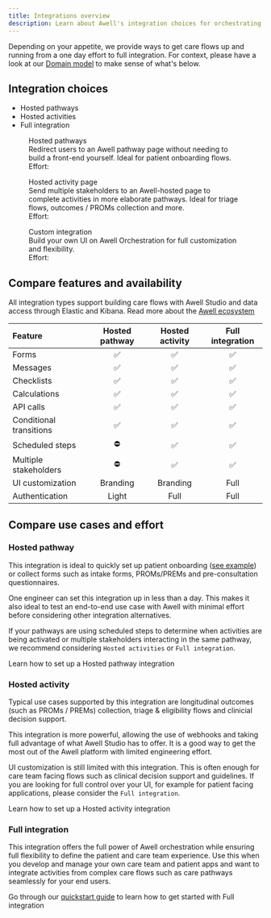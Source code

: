 ```yaml
---
title: Integrations overview
description: Learn about Awell's integration choices for orchestrating care flows
---
```


Depending on your appetite, we provide ways to get care flows up and running from a one day effort to full integration. For context, please have a look at our [Domain model](/awell-orchestration/docs/getting-started/domain-model) to make sense of what's below.

## Integration choices

- Hosted pathways
- Hosted activities
- Full integration

<div className="grid grid-cols-3 gap-3">
  <figure className="flex flex-col justify-start">
    <img
      src="https://res.cloudinary.com/da7x4rzl4/image/upload/v1651756063/Developer%20portal/628df8e945c036bc4dc479bf_Home_Visual-p-1080.png"
      alt=""
      className="w-fumm sm:w-11/12 "
      style={{display: 'none'}}
    />
    <figcaption className="dark:text-slate-400 pt-1">
      <div className="font-semibold dark:text-sky-400">Hosted pathways</div>
      <span className="pt-3">
        Redirect users to an Awell pathway page without needing to build a front-end yourself. Ideal for patient onboarding flows. 
      </span>
      <div className="pt-3"> Effort: </div>
      <div className="flex pt-1">
        <div style={{height: '9px', width: '9px',marginRight: '6px', borderRadius: '50%', background: '#37bcf8' }}></div>
        <div style={{height: '9px', width: '9px',marginRight: '6px', borderRadius: '50%', background: '#ccc' }}></div>
        <div style={{height: '9px', width: '9px', marginRight: '6px',borderRadius: '50%', background: '#ccc' }}></div>
        <div style={{height: '9px', width: '9px', marginRight: '6px',borderRadius: '50%', background: '#ccc' }}></div>
        <div style={{height: '9px', width: '9px', marginRight: '6px',borderRadius: '50%', background: '#ccc' }}></div>
        </div>
    </figcaption>
  </figure>
  <figure className="flex flex-col justify-start ">
    <img
      src="https://res.cloudinary.com/da7x4rzl4/image/upload/v1651756063/Developer%20portal/628df8e945c036bc4dc479bf_Home_Visual-p-1080.png"
      alt=""
      className="w-fumm sm:w-11/12 "
      style={{display: 'none'}}
    />
    <figcaption className="dark:text-slate-400 pt-1">
      <div className="font-semibold dark:text-sky-400">Hosted activity page</div>
      <span className="pt-3">
        Send multiple stakeholders to an Awell-hosted page to complete activities in more elaborate pathways. Ideal for triage flows, outcomes / PROMs collection and more.
      </span>
        <div className="pt-3"> Effort: </div>
        <div className="flex pt-1">
          <div style={{height: '9px', width: '9px',marginRight: '6px', borderRadius: '50%', background: '#37bcf8' }}></div>
          <div style={{height: '9px', width: '9px',marginRight: '6px', borderRadius: '50%', background: '#37bcf8' }}></div>
          <div style={{height: '9px', width: '9px', marginRight: '6px',borderRadius: '50%', background: '#ccc' }}></div>
          <div style={{height: '9px', width: '9px', marginRight: '6px',borderRadius: '50%', background: '#ccc' }}></div>
          <div style={{height: '9px', width: '9px', marginRight: '6px',borderRadius: '50%', background: '#ccc' }}></div>
        </div>
    </figcaption>
  </figure>
  <figure className="flex flex-col justify-start">
    <img
      src="https://res.cloudinary.com/da7x4rzl4/image/upload/v1651756063/Developer%20portal/628df8e945c036bc4dc479bf_Home_Visual-p-1080.png"
      alt=""
      className="w-fumm sm:w-11/12"
      style={{display: 'none'}}
    />
    <figcaption className="dark:text-slate-400 pt-1">
      <div className="font-semibold dark:text-sky-400">Custom integration</div>
      <span className="pt-3">Build your own UI on Awell Orchestration for full customization and flexibility.</span>
      <div className="pt-3"> Effort: </div>
      <div className="flex pt-1">
        <div style={{height: '9px', width: '9px',marginRight: '6px', borderRadius: '50%', background: '#37bcf8' }}></div>
        <div style={{height: '9px', width: '9px',marginRight: '6px', borderRadius: '50%', background: '#37bcf8' }}></div>
        <div style={{height: '9px', width: '9px', marginRight: '6px',borderRadius: '50%', background: '#37bcf8' }}></div>
        <div style={{height: '9px', width: '9px', marginRight: '6px',borderRadius: '50%', background: '#ccc' }}></div>
        <div style={{height: '9px', width: '9px', marginRight: '6px',borderRadius: '50%', background: '#ccc' }}></div>
      </div>
    </figcaption>
  </figure>
</div>


## Compare features and availability

All integration types support building care flows with Awell Studio and data access through Elastic and Kibana. Read more about the [Awell ecosystem](/awell-orchestration/docs/getting-started/awell-ecosystem)

<div className="table-wrapper">
  <table>
    <thead>
      <tr>
        <th align="left">Feature</th>
        <th align="center">Hosted pathway</th>
        <th align="center">Hosted activity</th>
        <th align="center">Full integration</th>
      </tr>
    </thead>
    <tbody>
      <tr>
        <td align="left">Forms</td>
        <td align="center">✅</td>
        <td align="center">✅</td>
        <td align="center">✅</td>
      </tr>
      <tr>
        <td align="left">Messages</td>
        <td align="center">✅</td>
        <td align="center">✅</td>
        <td align="center">✅</td>
      </tr>
      <tr>
        <td align="left">Checklists</td>
        <td align="center">✅</td>
        <td align="center">✅</td>
        <td align="center">✅</td>
      </tr>
      <tr>
        <td align="left">Calculations</td>
        <td align="center">✅</td>
        <td align="center">✅</td>
        <td align="center">✅</td>
      </tr>
      <tr>
        <td align="left">API calls</td>
        <td align="center">✅</td>
        <td align="center">✅</td>
        <td align="center">✅</td>
      </tr>
      <tr>
        <td align="left">Conditional transitions</td>
        <td align="center">✅</td>
        <td align="center">✅</td>
        <td align="center">✅</td>
      </tr>
      <tr>
        <td align="left">Scheduled steps</td>
        <td align="center">⛔</td>
        <td align="center">✅</td>
        <td align="center">✅</td>
      </tr>
      <tr>
        <td align="left">Multiple stakeholders</td>
        <td align="center">⛔</td>
        <td align="center">✅</td>
        <td align="center">✅</td>
      </tr>
      <tr>
        <td align="left">UI customization</td>
        <td align="center">Branding</td>
        <td align="center">Branding</td>
        <td align="center">Full</td>
      </tr>
      <tr>
        <td align="left">Authentication</td>
        <td align="center">Light</td>
        <td align="center">Full</td>
        <td align="center">Full</td>
      </tr>
    </tbody>
  </table>
</div>

## Compare use cases and effort

### Hosted pathway

This integration is ideal to quickly set up patient onboarding ([see example](/awell-orchestration/examples/onboarding-pathway)) or collect forms such as intake forms, PROMs/PREMs and pre-consultation questionnaires.

One engineer can set this integration up in less than a day. This makes it also ideal to test an end-to-end use case with Awell with minimal effort before considering other integration alternatives.

If your pathways are using scheduled steps to determine when activities are being activated or multiple stakeholders interacting in the same pathway, we recommend considering `Hosted activities` or `Full integration`.

Learn how to set up a Hosted pathway integration

### Hosted activity

Typical use cases supported by this integration are longitudinal outcomes (such as PROMs / PREMs) collection, triage & eligibility flows and clinicial decision support.

This integration is more powerful, allowing the use of webhooks and taking full advantage of what Awell Studio has to offer. It is a good way to get the most out of the Awell platform with limited engineering effort.

UI customization is still limited with this integration. This is often enough for care team facing flows such as clinical decision support and guidelines. If you are looking for full control over your UI, for example for patient facing applications, please consider the `Full integration`.

Learn how to set up a Hosted activity integration

### Full integration

This integration offers the full power of Awell orchestration while ensuring full flexibility to define the patient and care team experience. Use this when you develop and manage your own care team and patient apps and want to integrate activities from complex care flows such as care pathways seamlessly for your end users.

Go through our [quickstart guide](/awell-orchestration/docs/tutorials/get-started-with-awell) to learn how to get started with Full integration
